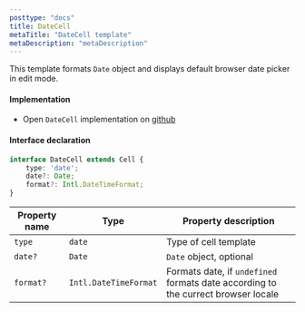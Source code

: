 ```yaml
---
posttype: "docs"
title: DateCell
metaTitle: "DateCell template"
metaDescription: "metaDescription"
---
```


This template formats `Date` object and displays default browser date picker in edit mode. 

#### Implementation

 - Open `DateCell` implementation on <a href="https://github.com/silevis/reactgrid/blob/develop/src/lib/CellTemplates/DateCellTemplate.tsx" target="_blank"> github <i className="fas fa-external-link-alt fa-xs pl-1"></i></a>

#### Interface declaration

```ts
interface DateCell extends Cell {
    type: 'date';
    date?: Date;
    format?: Intl.DateTimeFormat;
}
```

| Property name     | Type                      | Property description | 
| ------------      | -------------             | -------------------- |
| `type`            | `date`                    | Type of cell template | 
| `date?`           | `Date`                    | `Date` object, optional | 
| `format?`         | `Intl.DateTimeFormat`     | Formats date, if `undefined` formats date according to the currect browser locale | 